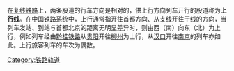 {{多個問題|
{{globalize|time=2012-08-12T00:05:44+00:00}}
{{expand|time=2010-01-03T20:18:36+00:00}}
{{unreferenced|time=2010-01-03T20:18:36+00:00}}
}}
在[[复线铁路|复线铁路]]上，两条股道的行车方向是相对的，供上行方向列车开行的股道称为'''上行线'''。在[[中国铁路|中国铁路]]系统中，上行通常指开往首都方向、从支线开往干线的方向，当列车发站、到站与首都北京的距离无明显差异时，则由西（南）向东（北）为上行，例如列车经由[[黔桂铁路|黔桂铁路]]从[[贵阳|贵阳]]开往[[柳州|柳州]]为上行，从[[汉口|汉口]]开往[[南京|南京]]的列车亦如此。上行旅客列车的车次为偶数。

[[Category:铁路轨道|Category:铁路轨道]]